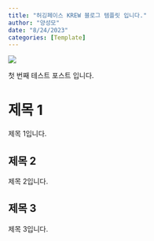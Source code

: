 ```yaml
---
title: "허깅페이스 KREW 블로그 템플릿 입니다."
author: "양성모"
date: "8/24/2023"
categories: [Template]
---
```


![](hf.png)

첫 번째 테스트 포스트 입니다.

# 제목 1

제목 1입니다.

## 제목 2

제목 2입니다.

## 제목 3

제목 3입니다.
